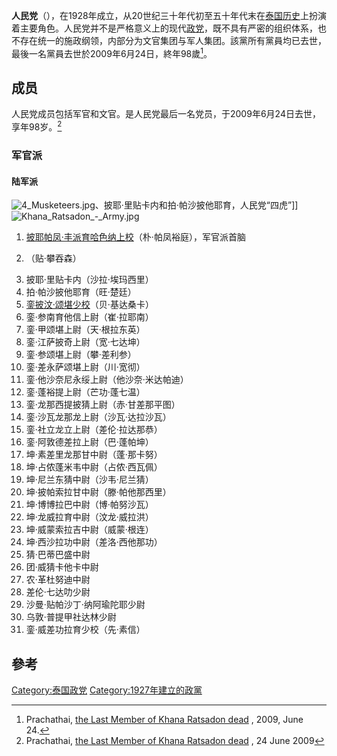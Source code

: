 {{Infobox political party
| logo = Memorial peg of Siamese Revolution of 2475.jpg
| native_name = คณะราษฎร
| caption = [[1932_Siamese_Revolution|1932 Siamese Revolution]] memorial peg at [[Dusit_Palace|Dusit Palace]] Royal Plaza. On 14 April 2017 it was found missing and replaced by an ultraroyalist peg.
| colorcode = {{Khana Ratsadon/meta/color}}
| foundation = {{Start date|1926|2|5}}
| ideology = [[憲政主義|憲政主義]]<br>[[民族主義|民族主義]]<br>[[反帝國主義|反帝國主義]]<br>[[反共主義|反共主義]]
| headquarters = [[曼谷|曼谷]]
| country = 泰國
| leader1_title = 軍方領袖
| leader1_name = [[披耶帕鳳·豐派育哈色納|披耶帕鳳·豐派育哈色納]]
| leader2_title = 文人領袖
| leader2_name = [[比里·帕儂榮|比里·帕儂榮]]
| dissolution = {{End date|1947|11|8}}|
}}
{{expand|time=2015-05-15T17:41:47+00:00}}
'''人民党'''（{{lang-th|คณะราษฎร}}），在1928年成立，从20世纪三十年代初至五十年代末在[[泰国历史|泰国历史]]上扮演着主要角色。人民党并不是严格意义上的现代[[政党|政党]]，既不具有严密的组织体系，也不存在统一的施政纲领，内部分为文官集团与军人集团。該黨所有黨員均已去世，最後一名黨員去世於2009年6月24日，終年98歲<ref>Prachathai, [http://www.prachatai3.info/journal/2009/06/24827 the Last Member of Khana Ratsadon dead] {{Wayback|url=http://www.prachatai3.info/journal/2009/06/24827 |date=20150924080822 }}, 2009, June 24.</ref>。

== 成员 ==
人民党成员包括军官和文官。{{tsl|en|Krachang Tularak|格赞·都拉叻}}是人民党最后一名党员，于2009年6月24日去世，享年98岁。<ref>Prachathai, [http://www.prachatai3.info/journal/2009/06/24827 the Last Member of Khana Ratsadon dead] {{Wayback|url=http://www.prachatai3.info/journal/2009/06/24827 |date=20150924080822 }}, 24 June 2009</ref>

===军官派===
====陆军派====
[[File:4_Musketeers.jpg|thumb]]、披耶·里贴卡内和拍·帕沙披他耶育，人民党“四虎”]]
[[File:Khana_Ratsadon_-_Army.jpg|thumb]]
# [[披耶帕凤·丰派育哈色纳|披耶帕凤·丰派育哈色纳上校]]（朴·帕凤裕庭），军官派首脑
# {{tsl|en|Phraya Songsuradet|披耶·颂苏拉德}}（贴·攀吞森）
# 披耶·里贴卡内（沙拉·埃玛西里）
# 拍·帕沙披他耶育（旺·楚廷）
# [[銮披汶·颂堪|銮披汶·颂堪少校]]（贝·基达桑卡）
# 銮·参南育他信上尉（崔·拉耶南）
# 銮·甲颂堪上尉（天·根拉东英）
# 銮·江萨披奇上尉（宽·七达坤）
# 銮·参颂堪上尉（攀·差利参）
# 銮·差永萨颂堪上尉（川·宽彻）
# 銮·他沙奈尼永绥上尉（他沙奈·米达帕迪）
# 銮·蓬裕提上尉（芒功·蓬七温）
# 銮·龙那西提披猜上尉（赤·甘差那平图）
# 銮·沙瓦龙那龙上尉（沙瓦·达拉沙瓦）
# 銮·社立龙立上尉（差伦·拉达那恭）
# 銮·阿敦德差拉上尉（巴·蓬帕坤）
# 坤·素差里龙那甘中尉（蓬·那卡努）
# 坤·占侬蓬米韦中尉（占侬·西瓦佩）
# 坤·尼兰东猜中尉（沙韦·尼兰猜）
# 坤·披帕索拉甘中尉（滕·帕他那西里）
# 坤·博博拉巴中尉（博·帕努沙瓦）
# 坤·龙威拉育中尉（汶龙·威拉洪）
# 坤·威蒙索拉吉中尉（威蒙·根连）
# 坤·西沙拉功中尉（差洛·西他那功）
# 猜·巴蒂巴盛中尉
# 团·威猜卡他卡中尉
# 农·革杜努迪中尉
# 差伦·七达叻少尉
# 沙曼·贴帕沙丁·纳阿瑜陀耶少尉
# 乌敦·普提甲社达林少尉
# 銮·威差功拉育少校（先·素信）

==參考==
{{reflist}}

[[Category:泰国政党|Category:泰国政党]]
[[Category:1927年建立的政黨|Category:1927年建立的政黨]]